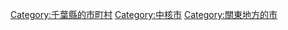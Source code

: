{{DEFAULTSORT:Funabashi-shi}}
[[Category:千葉縣的市町村|Category:千葉縣的市町村]]
[[Category:中核市|Category:中核市]]
[[Category:關東地方的市|Category:關東地方的市]]
